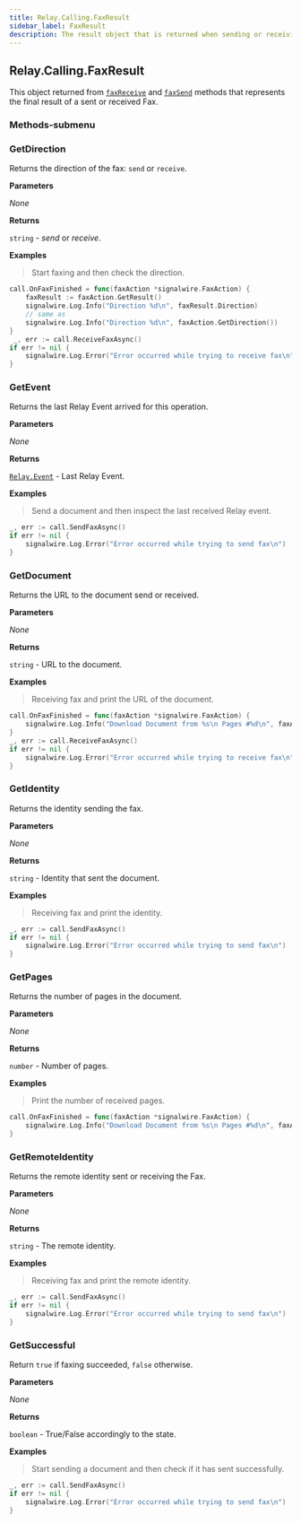 ```yaml
---
title: Relay.Calling.FaxResult
sidebar_label: FaxResult
description: The result object that is returned when sending or receiving a fax.
---
```


[receivefax]: /sdks/reference/realtime-sdk/v2/sdks/golang/calling/call#receivefax
[sendfax]: /sdks/reference/realtime-sdk/v2/sdks/golang/calling/call#sendfax

[relay-event]: /sdks/reference/realtime-sdk/v2/sdks/golang/event

## Relay.Calling.FaxResult

This object returned from [`faxReceive`][receivefax] and [`faxSend`][sendfax] methods that represents the final result of a sent or received Fax.

### Methods-submenu

### GetDirection

Returns the direction of the fax: `send` or `receive`.


**Parameters**

_None_

**Returns**

`string` - *send* or *receive*.

**Examples**

> Start faxing and then check the direction.

```go
call.OnFaxFinished = func(faxAction *signalwire.FaxAction) {
	faxResult := faxAction.GetResult()
	signalwire.Log.Info("Direction %d\n", faxResult.Direction)
	// same as
	signalwire.Log.Info("Direction %d\n", faxAction.GetDirection())
}
 _, err := call.ReceiveFaxAsync()
if err != nil {
	signalwire.Log.Error("Error occurred while trying to receive fax\n")
}
```

### GetEvent

Returns the last Relay Event arrived for this operation.


**Parameters**

_None_

**Returns**

[`Relay.Event`][relay-event] - Last Relay Event.

**Examples**

> Send a document and then inspect the last received Relay event.

```go
_, err := call.SendFaxAsync()
if err != nil {
	signalwire.Log.Error("Error occurred while trying to send fax\n")
}
```

### GetDocument

Returns the URL to the document send or received.


**Parameters**

_None_

**Returns**

`string` - URL to the document.

**Examples**

> Receiving fax and print the URL of the document.

```go
call.OnFaxFinished = func(faxAction *signalwire.FaxAction) {
	signalwire.Log.Info("Download Document from %s\n Pages #%d\n", faxAction.GetDocument(), faxAction.GetPages())
}
_, err := call.ReceiveFaxAsync()
if err != nil {
	signalwire.Log.Error("Error occurred while trying to receive fax\n")
}
```

### GetIdentity

Returns the identity sending the fax.


**Parameters**

_None_

**Returns**

`string` - Identity that sent the document.

**Examples**

> Receiving fax and print the identity.

```go
_, err := call.SendFaxAsync()
if err != nil {
	signalwire.Log.Error("Error occurred while trying to send fax\n")
}
```

### GetPages

Returns the number of pages in the document.


**Parameters**

_None_

**Returns**

`number` - Number of pages.

**Examples**

> Print the number of received pages.

```go
call.OnFaxFinished = func(faxAction *signalwire.FaxAction) {
	signalwire.Log.Info("Download Document from %s\n Pages #%d\n", faxAction.GetDocument(), faxAction.GetPages())
}
```

### GetRemoteIdentity

Returns the remote identity sent or receiving the Fax.


**Parameters**

_None_

**Returns**

`string` - The remote identity.

**Examples**

> Receiving fax and print the remote identity.

```go
_, err := call.SendFaxAsync()
if err != nil {
	signalwire.Log.Error("Error occurred while trying to send fax\n")
}
```

### GetSuccessful

Return `true` if faxing succeeded, `false` otherwise.


**Parameters**

_None_

**Returns**

`boolean` - True/False accordingly to the state.

**Examples**

> Start sending a document and then check if it has sent successfully.

```go
_, err := call.SendFaxAsync()
if err != nil {
	signalwire.Log.Error("Error occurred while trying to send fax\n")
}
```

